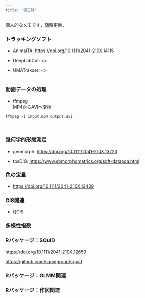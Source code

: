 ```yaml
---
title: "備忘録"
---
```


個人的なメモです．随時更新．

### トラッキングソフト

-   AnimalTA: <https://doi.org/10.1111/2041-210X.14115>

-   DeepLabCut: \<\>

-   UMATrakcer: \<\>\
    \

### 動画データの処理

-   ffmpeg\
    MP4からAVIへ変換

```         
ffmpeg -i input.mp4 output.avi
```

\

### 幾何学的形態測定

-   geomorph: <https://doi.org/10.1111/2041-210X.13723>

-   tpsDIG: <https://www.sbmorphometrics.org/soft-dataacq.html>

### 色の定量

-   <https://doi.org/10.1111/2041-210X.12439>

### GIS関連

-   QGIS

### 多様性指数

### Rパッケージ：SQuID

<https://doi.org/10.1111/2041-210X.12659>

<https://github.com/squidgroup/squid>

### Rパッケージ：GLMM関連

### Rパッケージ：作図関連
